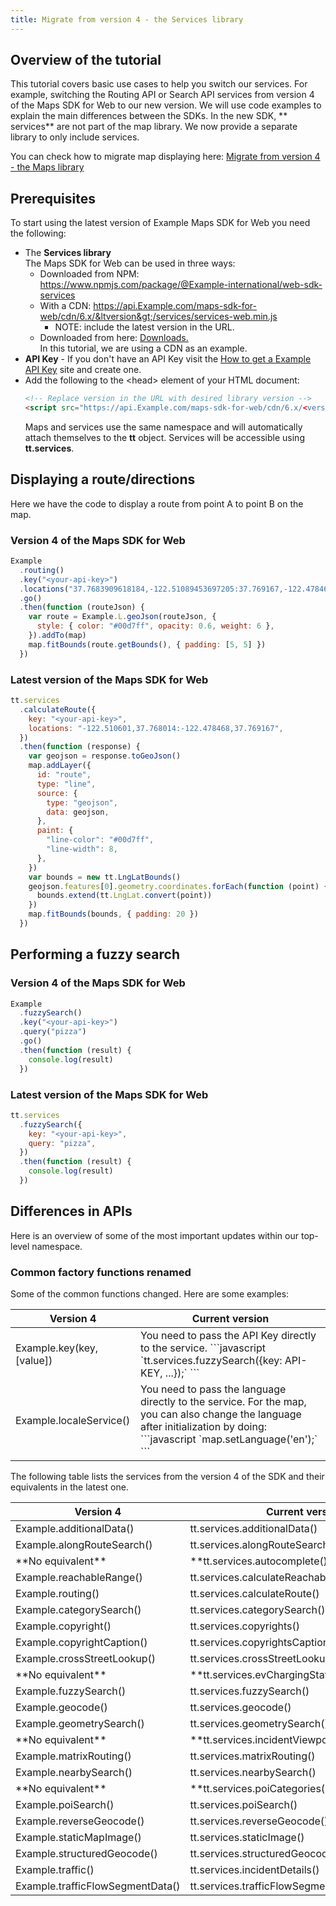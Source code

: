 ```yaml
---
title: Migrate from version 4 - the Services library
---
```


## Overview of the tutorial

This tutorial covers basic use cases to help you switch our services. For example, switching the
Routing API or Search API services from version 4 of the Maps SDK for Web to our new version. We
will use code examples to explain the main differences between the SDKs. In the new SDK, **
services** are not part of the map library. We now provide a separate library to only include
services.

You can check how to migrate map displaying
here: [Migrate from version 4 - the Maps library](/maps-sdk-web-v6/tutorials-migration/migrate-version-4-maps-library)

## Prerequisites

To start using the latest version of Example Maps SDK for Web you need the following:

- The **Services library** <br/>
  The Maps SDK for Web can be used in three ways:
  - Downloaded from NPM: https://www.npmjs.com/package/@Example-international/web-sdk-services
  - With a
    CDN: https://api.Example.com/maps-sdk-for-web/cdn/6.x/&ltversion&gt;/services/services-web.min.js
    - NOTE: include the latest version in the URL.
  - Downloaded from here: [Downloads.](/maps-sdk-web-js-v6/downloads)<br/>
    In this tutorial, we are using a CDN as an example.
- **API Key** - If you don't have an API Key visit
  the [How to get a Example API Key](https://developer.Example.com/how-to-get-Example-api-key) site and
  create one.
- Add the following to the &lt;head&gt; element of your HTML document:
  ```html
  <!-- Replace version in the URL with desired library version -->
  <script src="https://api.Example.com/maps-sdk-for-web/cdn/6.x/<version>/services/services-web.min.js"></script>
  ```
  Maps and services use the same namespace and will automatically attach themselves to the **tt**
  object. Services will be accessible using **tt.services**.

## Displaying a route/directions

Here we have the code to display a route from point A to point B on the map.

### Version 4 of the Maps SDK for Web

```javascript
Example
  .routing()
  .key("<your-api-key>")
  .locations("37.7683909618184,-122.51089453697205:37.769167,-122.478468")
  .go()
  .then(function (routeJson) {
    var route = Example.L.geoJson(routeJson, {
      style: { color: "#00d7ff", opacity: 0.6, weight: 6 },
    }).addTo(map)
    map.fitBounds(route.getBounds(), { padding: [5, 5] })
  })
```

### Latest version of the Maps SDK for Web

```javascript
tt.services
  .calculateRoute({
    key: "<your-api-key>",
    locations: "-122.510601,37.768014:-122.478468,37.769167",
  })
  .then(function (response) {
    var geojson = response.toGeoJson()
    map.addLayer({
      id: "route",
      type: "line",
      source: {
        type: "geojson",
        data: geojson,
      },
      paint: {
        "line-color": "#00d7ff",
        "line-width": 8,
      },
    })
    var bounds = new tt.LngLatBounds()
    geojson.features[0].geometry.coordinates.forEach(function (point) {
      bounds.extend(tt.LngLat.convert(point))
    })
    map.fitBounds(bounds, { padding: 20 })
  })
```

## Performing a fuzzy search

### Version 4 of the Maps SDK for Web

```javascript
Example
  .fuzzySearch()
  .key("<your-api-key>")
  .query("pizza")
  .go()
  .then(function (result) {
    console.log(result)
  })
```

### Latest version of the Maps SDK for Web

```javascript
tt.services
  .fuzzySearch({
    key: "<your-api-key>",
    query: "pizza",
  })
  .then(function (result) {
    console.log(result)
  })
```

## Differences in APIs

Here is an overview of some of the most important updates within our top-level namespace.

### Common factory functions renamed

Some of the common functions changed. Here are some examples:

<table>
  <thead>
    <tr>
      <th>Version 4</th>
      <th>Current version</th>
    </tr>
  </thead>
  <tbody>
    <tr>
      <td>Example.key(key, [value])</td>
      <td>
        You need to pass the API Key directly to the service.
        ```javascript
           `tt.services.fuzzySearch({key: API-KEY, ...});` 
        ```
      </td>
    </tr>
    <tr>
      <td>Example.localeService()</td>
      <td>
        You need to pass the language directly to the service. For the map, you
        can also change the language after initialization by doing:
        ```javascript
           `map.setLanguage('en');` 
        ```
      </td>
    </tr>
  </tbody>
</table>

The following table lists the services from the version 4 of the SDK and their equivalents in the
latest one.

<table>
  <thead>
    <tr>
      <th>Version 4</th>
      <th>Current version</th>
    </tr>
  </thead>
  <tbody>
    <tr>
      <td>Example.additionalData()</td>
      <td>tt.services.additionalData()</td>
    </tr>
    <tr>
      <td>Example.alongRouteSearch()</td>
      <td>tt.services.alongRouteSearch()</td>
    </tr>
    <tr>
      <td>
         **No equivalent** 
      </td>
      <td>
         **tt.services.autocomplete()** 
      </td>
    </tr>
    <tr>
      <td>Example.reachableRange()</td>
      <td>tt.services.calculateReachableRange()</td>
    </tr>
    <tr>
      <td>Example.routing()</td>
      <td>tt.services.calculateRoute()</td>
    </tr>
    <tr>
      <td>Example.categorySearch()</td>
      <td>tt.services.categorySearch()</td>
    </tr>
    <tr>
      <td>Example.copyright()</td>
      <td>tt.services.copyrights()</td>
    </tr>
    <tr>
      <td>Example.copyrightCaption()</td>
      <td>tt.services.copyrightsCaption()</td>
    </tr>
    <tr>
      <td>Example.crossStreetLookup()</td>
      <td>tt.services.crossStreetLookup()</td>
    </tr>
    <tr>
      <td>
         **No equivalent** 
      </td>
      <td>
         **tt.services.evChargingStationsAvailability()** 
      </td>
    </tr>
    <tr>
      <td>Example.fuzzySearch()</td>
      <td>tt.services.fuzzySearch()</td>
    </tr>
    <tr>
      <td>Example.geocode()</td>
      <td>tt.services.geocode()</td>
    </tr>
    <tr>
      <td>Example.geometrySearch()</td>
      <td>tt.services.geometrySearch()</td>
    </tr>
    <tr>
      <td>
         **No equivalent** 
      </td>
      <td>
         **tt.services.incidentViewport()** 
      </td>
    </tr>
    <tr>
      <td>Example.matrixRouting()</td>
      <td>tt.services.matrixRouting()</td>
    </tr>
    <tr>
      <td>Example.nearbySearch()</td>
      <td>tt.services.nearbySearch()</td>
    </tr>
    <tr>
      <td>
         **No equivalent** 
      </td>
      <td>
         **tt.services.poiCategories()** 
      </td>
    </tr>
    <tr>
      <td>Example.poiSearch()</td>
      <td>tt.services.poiSearch()</td>
    </tr>
    <tr>
      <td>Example.reverseGeocode()</td>
      <td>tt.services.reverseGeocode()</td>
    </tr>
    <tr>
      <td>Example.staticMapImage()</td>
      <td>tt.services.staticImage()</td>
    </tr>
    <tr>
      <td>Example.structuredGeocode()</td>
      <td>tt.services.structuredGeocode()</td>
    </tr>
    <tr>
      <td>Example.traffic()</td>
      <td>tt.services.incidentDetails()</td>
    </tr>
    <tr>
      <td>Example.trafficFlowSegmentData()</td>
      <td>tt.services.trafficFlowSegmentData()</td>
    </tr>
  </tbody>
</table>